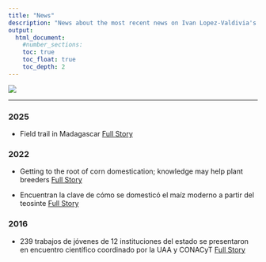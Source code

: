 ```yaml
---
title: "News"
description: "News about the most recent news on Ivan Lopez-Valdivia's research."
output:
  html_document:
    #number_sections:
    toc: true
    toc_float: true
    toc_depth: 2
---
```

<head>
<!-- Google tag (gtag.js) -->
<script async src="https://www.googletagmanager.com/gtag/js?id=G-ERV5WXQZ44"></script>
<script>
  window.dataLayer = window.dataLayer || [];
  function gtag(){dataLayer.push(arguments);}
  gtag('js', new Date());

  gtag('config', 'G-ERV5WXQZ44');
</script>
</head> 


![](news_paper.png)

***

### __2025__
* Field trail in Madagascar [Full Story](https://www.inres.uni-bonn.de/en/about/news/field-trail-in-madagascar)

### __2022__

* Getting to the root of corn domestication; knowledge may help plant breeders
[Full Story](https://www.psu.edu/news/research/story/getting-root-corn-domestication-knowledge-may-help-plant-breeders/)

* Encuentran la clave de cómo se domesticó el maíz moderno a partir del teosinte
[Full Story](https://www.jornada.com.mx/notas/2022/04/20/ciencia-y-tecnologia/encuentran-la-clave-de-como-se-domestico-el-maiz-moderno-a-partir-del-teosinte/)

### __2016__
* 239 trabajos de jóvenes de 12 instituciones del estado se presentaron en encuentro científico coordinado por la UAA y CONACyT
[Full Story](https://www.uaa.mx/rectoria/dcrp/?p=23188)







